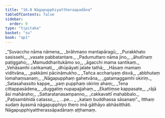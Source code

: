 ```yaml
---
title: "16.8 Nāgapupphiyattheraapadāna"
tableOfContents: false
sidebar:
  order: 9
type: "tipitaka"
basket: "su"
book: "ap1"
---
```



<DynamicBreadcrumb />

<Division number="39" book="ap1">

<Paragraph number="2405" type="verses" book="ap1">
_“Suvaccho nāma nāmena,_  
_brāhmaṇo mantapāragū;_  
_Purakkhato sasissehi,_  
_vasate pabbatantare._  

</Paragraph>

</Division>
<Division number="40" book="ap1">

<Paragraph number="2406" type="verses" book="ap1">
_Padumuttaro nāma jino,_  
_āhutīnaṃ paṭiggaho;_  
_Mamuddharitukāmo so,_  
_āgacchi mama santikaṃ._  

</Paragraph>

</Division>
<Division number="41" book="ap1">

<Paragraph number="2407" type="verses" book="ap1">
_Vehāsamhi caṅkamati,_  
_dhūpāyati jalate tathā;_  
_Hāsaṃ mamaṃ viditvāna,_  
_pakkāmi pācināmukho._  

</Paragraph>

</Division>
<Division number="42" book="ap1">

<Paragraph number="2408" type="verses" book="ap1">
_Tañca acchariyaṃ disvā,_  
_abbhutaṃ lomahaṃsanaṃ;_  
_Nāgapupphaṃ gahetvāna,_  
_gatamaggamhi okiriṃ._  

</Paragraph>

</Division>
<Division number="43" book="ap1">

<Paragraph number="2409" type="verses" book="ap1">
_Satasahassito kappe,_  
_yaṃ pupphaṃ okiriṃ ahaṃ;_  
_Tena cittappasādena,_  
_duggatiṃ nupapajjahaṃ._  

</Paragraph>

</Division>
<Division number="44" book="ap1">

<Paragraph number="2410" type="verses" book="ap1">
_Ekattiṃse kappasate,_  
_rājā āsi mahāraho;_  
_Sattaratanasampanno,_  
_cakkavattī mahabbalo._  

</Paragraph>

</Division>
<Division number="45" book="ap1">

<Paragraph number="2411" type="verses" book="ap1">
_Paṭisambhidā catasso,_  
_ …pe… _  
_kataṃ buddhassa sāsanaṃ”._  

</Paragraph>

<Paragraph number="2412" book="ap1">
Itthaṃ sudaṃ āyasmā nāgapupphiyo thero imā gāthāyo abhāsitthāti.

</Paragraph>
</Division>

<Paragraph number="2413" type="center" book="ap1">
Nāgapupphiyattherassāpadānaṃ aṭṭhamaṃ.
</Paragraph>